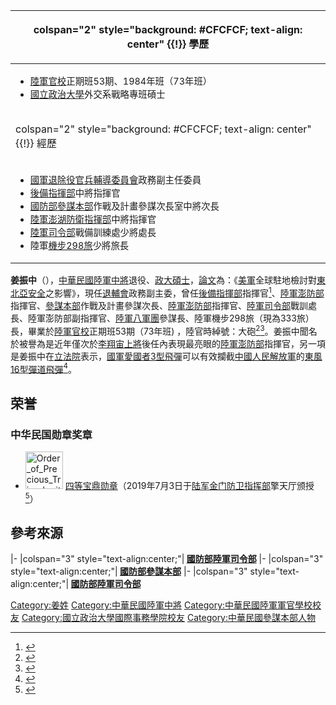 {{Infobox Officeholder
|name              = 姜振中<br> Chiang Chen-chung
|image             = File:Army (ROCA) Lieutenant General Chiang Chen-chung 陸軍中將姜振中 (201605300957012 澎防部指揮官姜振中榮升 獲頒澎湖榮譽縣民證).jpg
|caption           = 
|imagesize         = 280px
|order            = {{flagicon image|Flag of the Republic of China Reserve Command.svg}} 第5任[[後備指揮部|後備指揮部]]指揮官
|term_start        = 2019年7月1日
|term_end          = 2022年1月31日
|predecessor       = [[周皓瑜|周皓瑜]]71
|successor         =  [[傅正誠|傅正誠]]74
|order1            = {{flagicon image|Flag of the Republic of China Army.svg}} [[中華民國陸軍|陸軍]][[陸軍金門防衛指揮部|金門防衛指揮部]]指揮官
|term_start1        = 2018年7月1日
|term_end1          = 2019年6月30日
|predecessor1       = [[郝以知|郝以知]]70
|successor1          = [[賀政|賀政]]74
|order2             =  {{flagicon image|ROC General Chief of Staff of the Ministry of National Defense Flag.svg}} [[國防部參謀本部|國防部參謀本部]]作戰及計畫參謀次長
|term_start2        =  2016年6月1日
|term_end2          = 2018年6月30日
|predecessor2       =  [[周皓瑜|周皓瑜]]71
|successor2          = [[鍾樹明|鍾樹明]]75
|order3             =  {{flagicon image|Flag of the Republic of China Army.svg}} [[中華民國陸軍|陸軍]][[陸軍澎湖防衛指揮部|澎湖防衛指揮部]]指揮官
|term_start3        = 2015年1月1日
|term_end3          = 2016年5月31日
|predecessor3       = [[周皓瑜|周皓瑜]]71
|successor3          =[[王興禮|王興禮]]74
|性別     = 男
|出生日期 =  {{birth year and age|1962}} 
|出生地點 = 
|逝世日期 = 
|逝世地點 = 
|居處     = 
|安葬地點 = 
|籍貫     = 
|職業     = 軍人
|父母     = 
|配偶     = 
|子女     = 
|親屬     = 
|國籍     = {{ROC}}
|信仰     = 
|學歷     =  [[陸軍軍官學校|陸軍官校]]1984年班（73年班；陸官正53期）
|別名     = 
|nickname = '''大砲'''
|allegiance = {{ROC}}
|branch = [[file:Flag_of_the_Republic_of_China_Army.svg|25px]] [[中華民國陸軍|中華民國陸軍]]
|rank = [[File:Taiwan-army-OF-8.svg|17px]] [[中將|中將]]
|serviceyears =1984年－2022年}}
{| class="infobox bordered" style="width: 21em; font-size: 90%; text-align: left; float:right;" cellpadding="3"
|-
! colspan="2" style="background: #CFCFCF; text-align: center" {{!}} 學歷
|- 
| colspan="2" style="font-size: 90%" |<div style="text-align: left">
* [[陸軍軍官學校|陸軍官校]]正期班53期、1984年班（73年班）
* [[國立政治大學|國立政治大學]]外交系戰略專班碩士
|- 
! colspan="2" style="background: #CFCFCF; text-align: center" {{!}} 經歷
|- 
| colspan="2" style="font-size: 90%" |<div style="text-align: left">
* [[國軍退除役官兵輔導委員會|國軍退除役官兵輔導委員會]]政務副主任委員
* [[後備指揮部|後備指揮部]]中將指揮官
* [[國防部參謀本部|國防部參謀本部]]作戰及計畫參謀次長室中將次長
* [[陸軍澎湖防衛指揮部|陸軍澎湖防衛指揮部]]中將指揮官
* [[國防部陸軍司令部|陸軍司令部]]戰備訓練處少將處長
* 陸軍[[陸軍機械化步兵第三三三旅|機步298旅]]少將旅長

|}
'''姜振中'''（{{bd|1962年|}}），[[中華民國陸軍|中華民國陸軍]][[中將|中將]]退役、[[政大|政大]][[碩士|碩士]]，[[論文|論文]]為：《[[美軍|美軍]]全球駐地檢討對[[東北亞|東北亞]][[安全|安全]]之影響》，現任[[退輔會|退輔會]]政務副主委，曾任[[後備指揮部|後備指揮部]]指揮官<ref>{{cite press release |author=呂昭隆 |title=吳淑如升任後備指揮部政戰主任 |publisher=中時新聞網 |date=2022-01-03 |url=https://tw.news.yahoo.com/%E5%90%B3%E6%B7%91%E5%A6%82%E5%8D%87%E4%BB%BB%E5%BE%8C%E5%82%99%E6%8C%87%E6%8F%AE%E9%83%A8%E6%94%BF%E6%88%B0%E4%B8%BB%E4%BB%BB-132852932.html |language=zh-tw |access-date=2022-01-03 |archive-date=2022-01-03 |archive-url=https://web.archive.org/web/20220103160907/https://tw.news.yahoo.com/%E5%90%B3%E6%B7%91%E5%A6%82%E5%8D%87%E4%BB%BB%E5%BE%8C%E5%82%99%E6%8C%87%E6%8F%AE%E9%83%A8%E6%94%BF%E6%88%B0%E4%B8%BB%E4%BB%BB-132852932.html |dead-url=no }}</ref>、[[陸軍金門防衛指揮部|陸軍澎防部]]指揮官、[[國防部參謀本部|參謀本部]]作戰及計畫參謀次長、[[陸軍澎湖防衛指揮部|陸軍澎防部]]指揮官、[[國防部陸軍司令部|陸軍司令部]]戰訓處長、陸軍澎防部副指揮官、[[陸軍八軍團|陸軍八軍團]]參謀長、陸軍機步298旅（現為333旅）長，畢業於[[陸軍軍官學校|陸軍官校]]正期班53期（73年班)
，陸官時綽號：大砲<ref>{{Cite web |url=https://tw.news.yahoo.com/%E7%8E%8B%E4%BF%A1%E9%BE%8D%E4%B8%BB%E6%8C%81%E4%BD%9C%E8%A8%88%E6%AC%A1%E9%95%B7%E5%B8%83%E9%81%94-%E5%A7%9C%E6%8C%AF%E4%B8%AD%E4%B8%AD%E5%B0%87%E6%AD%A3%E5%BC%8F%E5%B0%B1%E8%81%B7-080400650.html |title=王信龍主持參謀本部的作計次長布達　姜振中中將正式就職  |access-date=2017-04-06 |archive-date=2020-11-29 |archive-url=https://web.archive.org/web/20201129104623/https://tw.news.yahoo.com/%E7%8E%8B%E4%BF%A1%E9%BE%8D%E4%B8%BB%E6%8C%81%E4%BD%9C%E8%A8%88%E6%AC%A1%E9%95%B7%E5%B8%83%E9%81%94-%E5%A7%9C%E6%8C%AF%E4%B8%AD%E4%B8%AD%E5%B0%87%E6%AD%A3%E5%BC%8F%E5%B0%B1%E8%81%B7-080400650.html |dead-url=no }}</ref><ref>{{Cite web |url=http://news.ltn.com.tw/news/politics/paper/843233 |title=澎防部、十軍團指揮官換將 |access-date=2017-04-06 |archive-date=2020-05-12 |archive-url=https://web.archive.org/web/20200512054443/https://news.ltn.com.tw/news/politics/paper/843233 |dead-url=no }}</ref>。姜振中聞名於被譽為是近年僅次於[[李翔宙|李翔宙]][[上將|上將]]後任內表現最亮眼的[[陸軍澎湖防衛指揮部|陸軍澎防部]]指揮官，另一項是姜振中在[[立法院|立法院]]表示，[[中華民國國軍|國軍]][[愛國者導彈|愛國者3型飛彈]]可以有效攔截[[中國人民解放軍|中國人民解放軍]]的[[東風-16|東風16型彈道飛彈]]<ref>{{Cite web |url=http://www.epochtimes.com/b5/17/3/20/n8946037.htm |title=中共對台部署東風16 國防部：能攔截 |access-date=2017-04-06 |archive-date=2019-05-21 |archive-url=https://web.archive.org/web/20190521112744/http://www.epochtimes.com/b5/17/3/20/n8946037.htm |dead-url=no }}</ref>。

==荣誉==
===中华民国勋章奖章===
* [[File:Order_of_Precious_Tripod_with_Special_Cravat_ribbon.png|60px]] [[宝鼎勋章|四等宝鼎勋章]]（2019年7月3日于[[陆军金门防卫指挥部|陆军金门防卫指挥部]]擎天厅颁授<ref>{{cite news |author=葛芃欣 |url=https://www.ydn.com.tw/news/newsInsidePage?chapterID=1161846 |title=沈總長主持金防部指揮官布達典禮 勉提升聯戰效能強化國防武力 |publisher=[[国防部军事新闻通讯社|国防部军事新闻通讯社]] |date=2019-07-03 |accessdate=2021-07-15 |archive-date=2021-07-16 |archive-url=https://web.archive.org/web/20210716043939/https://www.ydn.com.tw/news/newsInsidePage?chapterID=1161846 |dead-url=no }}</ref>）

==參考來源==
{{reflist}} 

{{start box}}
{{s-mil}}
|-
|colspan="3" style="text-align:center;"|'''{{flagicon image|Flag of the Republic of China Army.svg}} [[國防部陸軍司令部|國防部陸軍司令部]]'''
{{s-before|[[郝以知|郝以知]]}}
{{s-title|[[陸軍金門防衛指揮部|陸軍金門防衛指揮部]]指揮官<br /><small> 第8任|2018年7月1日—2019年6月30日}}
{{s-after|[[賀政|賀政]]}}
|-
|colspan="3" style="text-align:center;"|'''{{flagicon image|ROC_Ministry_of_National_Defense_Flag.svg}} [[國防部參謀本部|國防部參謀本部]]'''
{{s-before|[[周皓瑜|周皓瑜]]}}
{{s-title|作戰計畫參謀次長<br><small>|2016年6月8日—2018年6月30日}}
{{s-after|[[鍾樹明|鍾樹明]]}}
|-
|colspan="3" style="text-align:center;"|'''{{flagicon image|Flag of the Republic of China Army.svg}} [[國防部陸軍司令部|國防部陸軍司令部]]'''
{{s-before|[[周皓瑜|周皓瑜]]}}
{{s-title|[[陸軍澎湖防衛指揮部|陸軍澎湖防衛指揮部]]指揮官<br /><small> 第6任|2015年－2016年}}
{{s-after|[[王興禮|王興禮]]}}
{{end box}}
{{中華民國現役陸軍中將}}
[[Category:姜姓|Category:姜姓]]
[[Category:中華民國陸軍中將|Category:中華民國陸軍中將]]
[[Category:中華民國陸軍軍官學校校友|Category:中華民國陸軍軍官學校校友]]
[[Category:國立政治大學國際事務學院校友|Category:國立政治大學國際事務學院校友]]
[[Category:中華民國參謀本部人物|Category:中華民國參謀本部人物]]